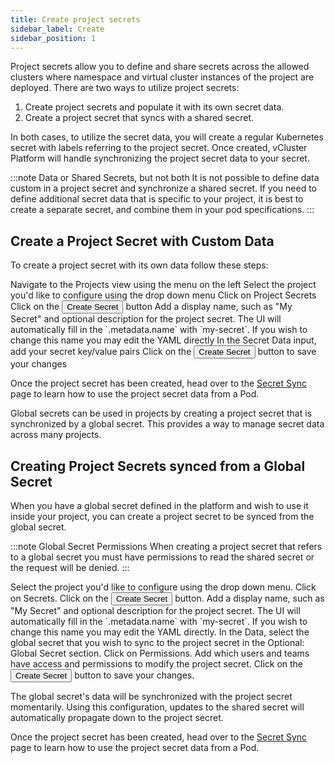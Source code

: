 ```yaml
---
title: Create project secrets
sidebar_label: Create
sidebar_position: 1
---
```



Project secrets allow you to define and share secrets across the allowed clusters 
where namespace and virtual cluster instances of the project are deployed. There are two ways to utilize project secrets:

1. Create project secrets and populate it with its own secret data.
2. Create a project secret that syncs with a shared secret. 

In both cases, to utilize the secret data, you will create a regular Kubernetes secret with labels referring to the project secret. Once created, vCluster Platform 
will handle synchronizing the project secret data to your secret.

:::note Data or Shared Secrets, but not both
It is not possible to define data custom in a project secret and synchronize a shared secret. If you need to define additional secret data that is specific to your project, it is best to create a separate secret, and combine them in your pod specifications.
:::

## Create a Project Secret with Custom Data

To create a project secret with its own data follow these steps:

<Flow id="secret-create-project-secret-data">
  <Step>
    Navigate to the <NavStep>Projects</NavStep> view using the menu on the left
  </Step>
  <Step>
    Select the project you'd like to configure using the drop down menu
  </Step>
  <Step>
    Click on <NavStep>Project Secrets</NavStep>
  </Step>
  <Step>
    Click on the <Button>Create Secret</Button> button
  </Step>
  <Step>
    Add a display name, such as "My Secret" and optional description for the
    project secret. The UI will automatically fill in the `.metadata.name` with
    `my-secret`. If you wish to change this name you may edit the YAML directly
  </Step>
  <Step>
    In the <Label>Secret Data</Label> input, add your secret key/value pairs
  </Step>
  <Step>
    Click on the <Button>Create Secret</Button> button to save your changes
  </Step>
</Flow>

Once the project secret has been created, head over to the [Secret Sync](../../../use-platform/secrets/secret-sync.mdx) page to learn how to use the project secret data from a Pod.

Global secrets can be used in projects by creating a project secret that is synchronized by a global secret. This provides a way to manage secret data across many projects.

## Creating Project Secrets synced from a Global Secret

When you have a global secret defined in the platform and wish to use it inside your project, you can create a project secret to be synced
from the global secret.

:::note Global Secret Permissions
When creating a project secret that refers to a global secret you must have permissions to read the shared secret or
the request will be denied.
:::

<Flow id="create-project-secret-from-shared-secret">
  <Step>
    Select the project you'd like to configure using the drop down menu. Click on <Label>Secrets</Label>.
  </Step>
  <Step>
    Click on the <Button>Create Secret</Button> button.
  </Step>
  <Step>
    Add a display name, such as "My Secret" and optional description for the
    project secret. The UI will automatically fill in the `.metadata.name` with
    `my-secret`. If you wish to change this name you may edit the YAML directly.
  </Step>
  <Step>
    In the <NavStep>Data</NavStep>, select the
    global secret that you wish to sync to the project secret in the <Label>Optional: Global Secret </Label> section.
  </Step>
  <Step>
    Click on <NavStep>Permissions</NavStep>. Add which users and teams have access and permissions to modify the project secret.
  </Step>
  <Step>
    Click on the <Button>Create Secret</Button> button to save your changes.
  </Step>
</Flow>


The global secret's data will be synchronized with the project secret momentarily. Using this configuration, updates to the shared secret will automatically propagate down to the project secret.

Once the project secret has been created, head over to the [Secret Sync](../../../use-platform/secrets/secret-sync.mdx) page to learn how to use the project secret data from a Pod.